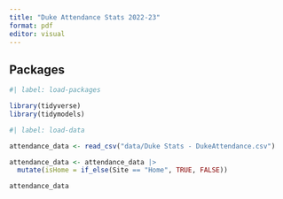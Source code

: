 ```yaml
---
title: "Duke Attendance Stats 2022-23"
format: pdf
editor: visual
---
```


## Packages

```r
#| label: load-packages

library(tidyverse)
library(tidymodels)

```

```r
#| label: load-data

attendance_data <- read_csv("data/Duke Stats - DukeAttendance.csv")

attendance_data <- attendance_data |>
  mutate(isHome = if_else(Site == "Home", TRUE, FALSE))

attendance_data

```